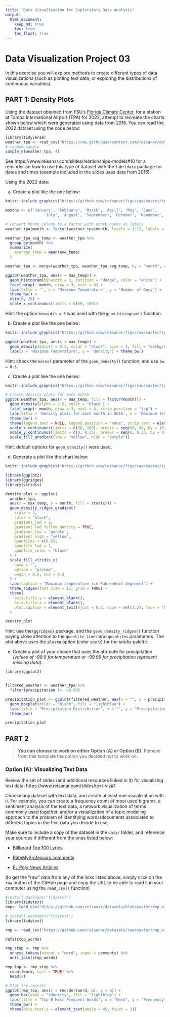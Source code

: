 ```yaml
---
title: "Data Visualization for Exploratory Data Analysis"
output: 
  html_document:
    keep_md: true
    toc: true
    toc_float: true
---
```


# Data Visualization Project 03


In this exercise you will explore methods to create different types of data visualizations (such as plotting text data, or exploring the distributions of continuous variables).


## PART 1: Density Plots

Using the dataset obtained from FSU's [Florida Climate Center](https://climatecenter.fsu.edu/climate-data-access-tools/downloadable-data), for a station at Tampa International Airport (TPA) for 2022, attempt to recreate the charts shown below which were generated using data from 2016. You can read the 2022 dataset using the code below: 

```r
library(tidyverse)
weather_tpa <- read_csv("https://raw.githubusercontent.com/reisanar/datasets/master/tpa_weather_2022.csv")
# random sample 
sample_n(weather_tpa, 4)
```

See https://www.reisanar.com/slides/relationships-models#10 for a reminder on how to use this type of dataset with the `lubridate` package for dates and times (example included in the slides uses data from 2016).

Using the 2022 data: 

(a) Create a plot like the one below:

```r
knitr::include_graphics("https://github.com/reisanar/figs/raw/master/tpa_max_temps_facet.png")
```

```r
months <- c('January', 'February', 'March', 'April', 'May', 'June',
                 'July', 'August', 'September', 'October', 'November', 'December')

# Convert Month column to a factor with month names as labels
weather_tpa$month <- factor(weather_tpa$month, levels = 1:12, labels = months)

weather_tpa_avg_temp <- weather_tpa %>% 
  group_by(month) %>% 
  summarize(
    average_temp = mean(ave_temp)
  )

weather_tpa <- merge(weather_tpa, weather_tpa_avg_temp, by = "month", all.x = TRUE)

ggplot(weather_tpa, aes(x = max_temp)) +
  geom_histogram(binwidth = 3, position = "dodge", color = "white") +
  facet_wrap(~ month, nrow = 3, ncol = 4) +
  labs(title = '', x = 'Maximum Temperature', y = 'Number of Days') +
  theme_bw() +
  ylim(0, 20) +
  scale_x_continuous(limits = c(50, 100))

```

Hint: the option `binwidth = 3` was used with the `geom_histogram()` function.

(b) Create a plot like the one below:

```r
knitr::include_graphics("https://github.com/reisanar/figs/raw/master/tpa_max_temps_density.png")
```
```r

ggplot(weather_tpa, aes(x = max_temp)) +
  geom_density(adjust = 0.5, color = "black", size = 1, fill = "darkgrey") +
  labs(x = 'Maximum Temperature', y = 'density') + theme_bw()

```

Hint: check the `kernel` parameter of the `geom_density()` function, and use `bw = 0.5`.

(c) Create a plot like the one below:

```r
knitr::include_graphics("https://github.com/reisanar/figs/raw/master/tpa_max_temps_density_facet.png")
```


```r
# Create density plots for each month
ggplot(weather_tpa, aes(x = max_temp, fill = factor(month))) +
  geom_density(alpha = 0.5, color = "black") +
  facet_wrap(~ month, nrow = 3, ncol = 4, strip.position = "top") +
  labs(title = 'Density plots for each month in 2016', x = 'Maximum Temperature') +
  theme_bw() +
  theme(legend.text = NULL, legend.position = "none", strip.text = element_text(size = 14)) +
  scale_x_continuous(limits = c(50, 100), breaks = seq(60, 90, by = 10)) +
  scale_y_continuous(limits = c(0, 0.25), breaks = seq(0, 0.25, by = 0.05), labels = seq(0, 0.25, by = 0.05) +
  scale_fill_gradient(low = "yellow", high = "purple"))

```

Hint: default options for `geom_density()` were used. 

(d) Generate a plot like the chart below:


```r
knitr::include_graphics("https://github.com/reisanar/figs/raw/master/tpa_max_temps_ridges_plasma.png")
```


```r

library(ggplot2)
library(ggridges)
library(viridis)

density_plot <- ggplot(
  weather_tpa, 
  aes(x = max_temp, y = month, fill = stat(x))) +
  geom_density_ridges_gradient(
    scale = 3,
    color = "black",
    gradient_lwd = 1,
    gradient_lwd_follow_density = TRUE,
    gradient_low = "purple",
    gradient_high = "yellow",
    quantiles = c(0.5),
    quantile_lwd = 1,
    quantile_color = "black"
  ) +
  scale_fill_viridis_c(
    name = "",
    option = "plasma",
    begin = 0.2, end = 0.8
  ) +
  labs(caption = "Maximum temperature (in Fahrenheit degrees)") +
  theme_ridges(font_size = 13, grid = TRUE) +
  theme(
    axis.title.y = element_blank(),
    axis.title.x = element_blank(),
    plot.caption = element_text(hjust = 0.5, size = rel(1.2), face = "bold")
  )

density_plot


```


Hint: use the`{ggridges}` package, and the `geom_density_ridges()` function paying close attention to the `quantile_lines` and `quantiles` parameters. The plot above uses the `plasma` option (color scale) for the _viridis_ palette.


(e) Create a plot of your choice that uses the attribute for precipitation _(values of -99.9 for temperature or -99.99 for precipitation represent missing data)_.


```r
library(ggplot2)


filtered_weather <- weather_tpa %>%
  filter(precipitation != -99.99)

precipitation_plot <- ggplot(filtered_weather, aes(x = "", y = precipitation)) +
  geom_boxplot(color = "black", fill = "lightblue") +
  labs(title = "Precipitation Distribution", x = "", y = "Precipitation") +
  theme_bw()

precipitation_plot

```




## PART 2 

> **You can choose to work on either Option (A) or Option (B)**. Remove from this template the option you decided not to work on. 


### Option (A): Visualizing Text Data

Review the set of slides (and additional resources linked in it) for visualizing text data: https://www.reisanar.com/slides/text-viz#1

Choose any dataset with text data, and create at least one visualization with it. For example, you can create a frequency count of most used bigrams, a sentiment analysis of the text data, a network visualization of terms commonly used together, and/or a visualization of a topic modeling approach to the problem of identifying words/documents associated to different topics in the text data you decide to use. 

Make sure to include a copy of the dataset in the `data/` folder, and reference your sources if different from the ones listed below:

- [Billboard Top 100 Lyrics](https://github.com/reisanar/datasets/blob/master/BB_top100_2015.csv)

- [RateMyProfessors comments](https://github.com/reisanar/datasets/blob/master/rmp_wit_comments.csv)

- [FL Poly News Articles](https://github.com/reisanar/datasets/blob/master/flpoly_news_SP23.csv)


(to get the "raw" data from any of the links listed above, simply click on the `raw` button of the GitHub page and copy the URL to be able to read it in your computer using the `read_csv()` function)


```r
#install.packages("tidytext")
library(tidytext)
rmp<- read_csv("https://github.com/reisanar/datasets/blob/master/rmp_wit_comments.csv")
```


```r

# install.packages("tidytext")
library(tidytext)

rmp <- read_csv("https://github.com/reisanar/datasets/raw/master/rmp_wit_comments.csv")

data(stop_words)

rmp_stop <- rmp %>%
  unnest_tokens(output = "word", input = comments) %>%
  anti_join(stop_words)

rmp_top <- rmp_stop %>% 
  count(word, sort = TRUE) %>% 
  head(8)

# Plot the results
ggplot(rmp_top, aes(x = reorder(word, n), y = n)) +
  geom_bar(stat = "identity", fill = "lightblue") +
  labs(title = "Top 8 Most Frequent Words", x = "Word", y = "Frequency") +
  theme_bw() +
  theme(axis.text.x = element_text(angle = 45, hjust = 1))

```
